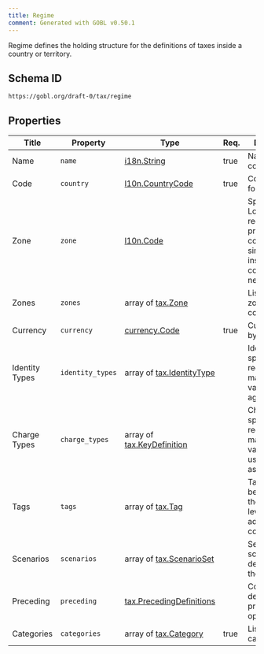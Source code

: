 ```yaml
---
title: Regime
comment: Generated with GOBL v0.50.1
---
```


Regime defines the holding structure for the definitions of taxes inside a country or territory.

## Schema ID

`https://gobl.org/draft-0/tax/regime`

## Properties

| Title          | Property         | Type                                                           | Req. | Description                                                                                       |
|----------------|------------------|----------------------------------------------------------------|------|---------------------------------------------------------------------------------------------------|
| Name           | `name`           | [i18n.String](/draft-0/i18n/string)                            | true | Name of the country                                                                               |
| Code           | `country`        | [l10n.CountryCode](/draft-0/l10n/country_code)                 | true | Country code for the region                                                                       |
| Zone           | `zone`           | [l10n.Code](/draft-0/l10n/code)                                |      | Specific Locality, region, city, province, county, or similar code inside the country, if needed. |
| Zones          | `zones`          | array of [tax.Zone](/draft-0/tax/zone)                         |      | List of sub-zones inside a country.                                                               |
| Currency       | `currency`       | [currency.Code](/draft-0/currency/code)                        | true | Currency used by the country.                                                                     |
| Identity Types | `identity_types` | array of [tax.IdentityType](/draft-0/tax/identity_type)        |      | Identity types specific for the regime and may be validated against.                              |
| Charge Types   | `charge_types`   | array of [tax.KeyDefinition](/draft-0/tax/key_definition)      |      | Charge types specific for the regime and may be validated or used in the UI as suggestions        |
| Tags           | `tags`           | array of [tax.Tag](/draft-0/tax/tag)                           |      | Tags that can be applied at the document level to identify additional considerations.             |
| Scenarios      | `scenarios`      | array of [tax.ScenarioSet](/draft-0/tax/scenario_set)          |      | Sets of scenario definitions for the regime.                                                      |
| Preceding      | `preceding`      | [tax.PrecedingDefinitions](/draft-0/tax/preceding_definitions) |      | Configuration details for preceding options.                                                      |
| Categories     | `categories`     | array of [tax.Category](/draft-0/tax/category)                 | true | List of tax categories.                                                                           |

